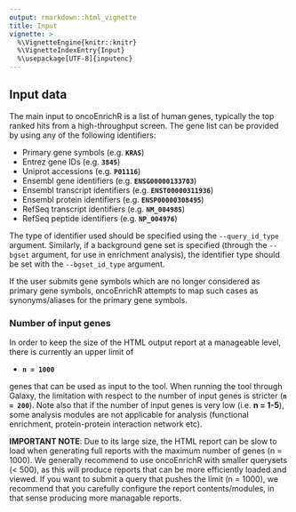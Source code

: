 ```yaml
---
output: rmarkdown::html_vignette
title: Input
vignette: >
  %\VignetteEngine{knitr::knitr}
  %\VignetteIndexEntry{Input}
  %\usepackage[UTF-8]{inputenc}
---
```


## Input data

The main input to oncoEnrichR is a list of human genes, typically the top ranked hits from a high-throughput screen. The gene list can be provided by using any of the following identifiers:

 - Primary gene symbols (e.g. **`KRAS`**)
 - Entrez gene IDs (e.g. **`3845`**)
 - Uniprot accessions (e.g. **`P01116`**)
 - Ensembl gene identifiers (e.g. **`ENSG00000133703`**)
 - Ensembl transcript identifiers (e.g. **`ENST00000311936`**)
 - Ensembl protein identifiers (e.g. **`ENSP00000308495`**)
 - RefSeq transcript identifiers (e.g. **`NM_004985`**)
 - RefSeq peptide identifiers (e.g. **`NP_004976`**)
 
The type of identifier used should be specified using the `--query_id_type` argument. Similarly,
if a background gene set is specified (through the `--bgset` argument, for use in enrichment analysis), the identifier type should be set with the `--bgset_id_type` argument.

If the user submits gene symbols which are no longer considered as primary gene symbols, oncoEnrichR
attempts to map such cases as synonyms/aliases for the primary gene symbols.

### Number of input genes

In order to keep the size of the HTML output report at a manageable level, there is currently an upper limit of

  * **`n = 1000`** 

genes that can be used as input to the tool. When running the tool through Galaxy, the limitation with respect to the number of input genes is stricter (**`n = 200`**). Note also that if the number of input genes is very low (i.e. __n = 1-5__), some analysis modules are not applicable for analysis (functional enrichment, protein-protein interaction network etc). 

**IMPORTANT NOTE**: Due to its large size, the HTML report can be slow to load when generating full reports with the maximum number of genes (n = 1000). We generally recommend to use oncoEnrichR with smaller querysets (< 500), as this will produce reports that can be more efficiently loaded and viewed. If you want to submit a query that pushes the limit (n = 1000), we recommend that you carefully configure the report contents/modules, in that sense producing more managable reports.


